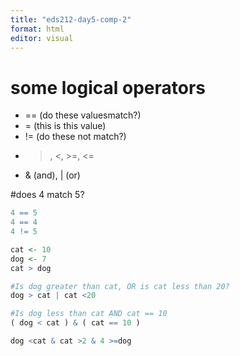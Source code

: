 ```yaml
---
title: "eds212-day5-comp-2"
format: html
editor: visual
---
```


# some logical operators

-   == (do these valuesmatch?)
-   = (this is this value)
-   != (do these not match?)
-   >, <, >=, <=
-   & (and), | (or)

#does 4 match 5? 
```r
4 == 5
4 == 4
4 != 5

```
```r
cat <- 10 
dog <- 7 
cat > dog

#Is dog greater than cat, OR is cat less than 20?
dog > cat | cat <20

#Is dog less than cat AND cat == 10
( dog < cat ) & ( cat == 10 )

dog <cat & cat >2 & 4 >=dog 


```

